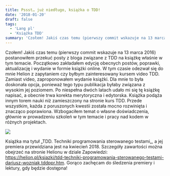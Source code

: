 ```yaml
---
title: Pssst… już niedługo, książka o TDD!
date: '2018-01-20'
draft: false
tags:
  - 'Lang pl'
  - 'Książka TDD'
summary: 'Czołem! Jakiś czas temu (pierwszy commit wskazuje na 13 marca 2016) postanowiłem przekuć posty z bloga związane z TDD na książkę właśnie w tym temacie…'
---
```


Czołem! Jakiś czas temu (pierwszy commit wskazuje na 13 marca 2016) postanowiłem przekuć posty z bloga związane z TDD na książkę właśnie w tym temacie. Początkowo zakładałem edycję obecnych postów, poprawki, aktualizację i wydanie w formie książki online. W tym czasie odezwał się do mnie Helion z zapytaniem czy byłbym zainteresowany kursem video TDD. Zamiast video, zaproponowałem wydanie książki. Dla mnie to była doskonała opcja, ponieważ tego typu publikacja byłaby związana z wysokim jej poziomem. Po niespełna dwóch latach udało mi się tę książkę napisać, a obecnie trwa korekta merytoryczna i edytorska. Książka podąża innym torem nauki niż zamieszczony na stronie kurs TDD. Przede wszystkim, każda z poruszonych kwestii została mocno rozwinięta i znacząco poprawiona. Wzbogaciłem temat o własne doświadczenia, głównie w prowadzeniu szkoleń w tym temacie i pracy nad kodem w różnych projektach.

![](/static/images/blog/2018-01-20-18_41_02-tdd-techniki-programowania-sterowanego-testami-ksic485c5bcka-kurs-dariusz-woc5baniak.png)

Książka ma tytuł „TDD. Techniki programowania sterowanego testami„, a jej premiera przewidziana jest na kwiecień 2018. Szczegóły zawartości można obejrzeć na stronie Helionu w dziale Zapowiedzi: https://helion.pl/ksiazki/tdd-techniki-programowania-sterowanego-testami-dariusz-wozniak,tddppr.htm. Gorąco zachęcam do śledzenia premiery i lektury, gdy będzie dostępna!
